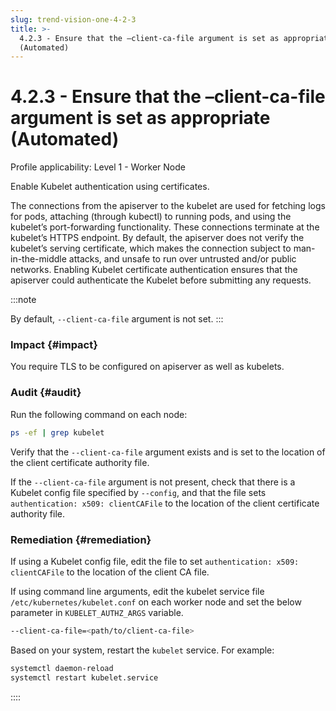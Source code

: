 ```yaml
---
slug: trend-vision-one-4-2-3
title: >-
  4.2.3 - Ensure that the –client-ca-file argument is set as appropriate
  (Automated)
---
```

# 4.2.3 - Ensure that the –client-ca-file argument is set as appropriate (Automated)

Profile applicability: Level 1 - Worker Node

Enable Kubelet authentication using certificates.

The connections from the apiserver to the kubelet are used for fetching logs for pods, attaching (through kubectl) to running pods, and using the kubelet’s port-forwarding functionality. These connections terminate at the kubelet’s HTTPS endpoint. By default, the apiserver does not verify the kubelet’s serving certificate, which makes the connection subject to man-in-the-middle attacks, and unsafe to run over untrusted and/or public networks. Enabling Kubelet certificate authentication ensures that the apiserver could authenticate the Kubelet before submitting any requests.

:::note

By default, `--client-ca-file` argument is not set.
:::

### Impact {#impact}

You require TLS to be configured on apiserver as well as kubelets.

### Audit {#audit}

Run the following command on each node:

```bash
ps -ef | grep kubelet
```

Verify that the `--client-ca-file` argument exists and is set to the location of the client certificate authority file.

If the `--client-ca-file` argument is not present, check that there is a Kubelet config file specified by `--config`, and that the file sets `authentication: x509: clientCAFile` to the location of the client certificate authority file.

### Remediation {#remediation}

If using a Kubelet config file, edit the file to set `authentication: x509: clientCAFile` to the location of the client CA file.

If using command line arguments, edit the kubelet service file `/etc/kubernetes/kubelet.conf` on each worker node and set the below parameter in `KUBELET_AUTHZ_ARGS` variable.

```bash
--client-ca-file=<path/to/client-ca-file>
```

Based on your system, restart the `kubelet` service. For example:

```bash
systemctl daemon-reload
systemctl restart kubelet.service
```
::::
